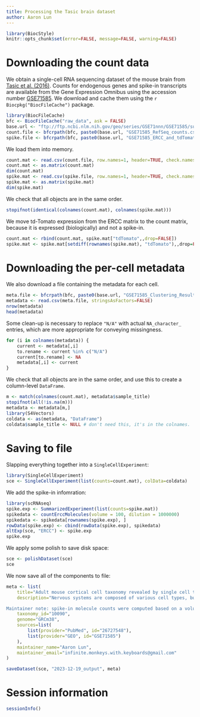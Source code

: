 ```yaml
---
title: Processing the Tasic brain dataset
author: Aaron Lun
---
```


```r
library(BiocStyle)
knitr::opts_chunk$set(error=FALSE, message=FALSE, warning=FALSE)
```

# Downloading the count data

We obtain a single-cell RNA sequencing dataset of the mouse brain from [Tasic et al. (2016)]( ).
Counts for endogenous genes and spike-in transcripts are available from the Gene Expression Omnibus
using the accession number [GSE71585](https://www.ncbi.nlm.nih.gov/geo/query/acc.cgi?acc=GSE71585).
We download and cache them using the `r Biocpkg("BiocFileCache")` package.

```r
library(BiocFileCache)
bfc <- BiocFileCache("raw_data", ask = FALSE)
base.url <- "ftp://ftp.ncbi.nlm.nih.gov/geo/series/GSE71nnn/GSE71585/suppl/"
count.file <- bfcrpath(bfc, paste0(base.url, "GSE71585_RefSeq_counts.csv.gz"))
spike.file <- bfcrpath(bfc, paste0(base.url, "GSE71585_ERCC_and_tdTomato_counts.csv.gz"))
```

We load them into memory.

```r
count.mat <- read.csv(count.file, row.names=1, header=TRUE, check.names=FALSE)
count.mat <- as.matrix(count.mat)
dim(count.mat)
spike.mat <- read.csv(spike.file, row.names=1, header=TRUE, check.names=FALSE)
spike.mat <- as.matrix(spike.mat)
dim(spike.mat)
```

We check that all objects are in the same order.

```r
stopifnot(identical(colnames(count.mat), colnames(spike.mat)))
```

We move td-Tomato expression from the ERCC matrix to the count matrix, because it is expressed (biologically) and not a spike-in.

```r
count.mat <- rbind(count.mat, spike.mat["tdTomato",,drop=FALSE])
spike.mat <- spike.mat[setdiff(rownames(spike.mat), "tdTomato"),,drop=FALSE]
```

# Downloading the per-cell metadata

We also download a file containing the metadata for each cell.

```r
meta.file <- bfcrpath(bfc, paste0(base.url, "GSE71585_Clustering_Results.csv.gz"))
metadata <- read.csv(meta.file, stringsAsFactors=FALSE)
nrow(metadata)
head(metadata)
```

Some clean-up is necessary to replace `"N/A"` with actual `NA_character_` entries, 
which are more appropriate for conveying missingness.

```r
for (i in colnames(metadata)) {
    current <- metadata[,i]
    to.rename <- current %in% c("N/A")
    current[to.rename] <- NA
    metadata[,i] <- current
}
```

We check that all objects are in the same order, and use this to create a column-level `DataFrame`.

```r
m <- match(colnames(count.mat), metadata$sample_title)
stopifnot(all(!is.na(m)))
metadata <- metadata[m,]
library(S4Vectors)
coldata <- as(metadata, "DataFrame")
coldata$sample_title <- NULL # don't need this, it's in the colnames.
```

# Saving to file 

Slapping everything together into a `SingleCellExperiment`:

```r
library(SingleCellExperiment)
sce <- SingleCellExperiment(list(counts=count.mat), colData=coldata)
```

We add the spike-in infomration:

```r
library(scRNAseq)
spike.exp <- SummarizedExperiment(list(counts=spike.mat))
spikedata <- countErccMolecules(volume = 100, dilution = 1000000)
spikedata <- spikedata[rownames(spike.exp), ]
rowData(spike.exp) <- cbind(rowData(spike.exp), spikedata)
altExp(sce, "ERCC") <- spike.exp
spike.exp
```

We apply some polish to save disk space:

```r
sce <- polishDataset(sce)
sce
```

We now save all of the components to file:

```r
meta <- list(
    title="Adult mouse cortical cell taxonomy revealed by single cell transcriptomics",
    description="Nervous systems are composed of various cell types, but the extent of cell type diversity is poorly understood. We constructed a cellular taxonomy of one cortical region, primary visual cortex, in adult mice on the basis of single-cell RNA sequencing. We identified 49 transcriptomic cell types, including 23 GABAergic, 19 glutamatergic and 7 non-neuronal types. We also analyzed cell type-specific mRNA processing and characterized genetic access to these transcriptomic types by many transgenic Cre lines. Finally, we found that some of our transcriptomic cell types displayed specific and differential electrophysiological and axon projection properties, thereby confirming that the single-cell transcriptomic signatures can be associated with specific cellular properties.

Maintainer note: spike-in molecule counts were computed based on a volume of 100 nL for a 1:1000000 dilution of mix 1. Note that some of the spike-in rows have missing observations for some (but not all) cells. The last 9 cells (containing `_CTX_` in their names) correspond to no-cell control libraries.",
    taxonomy_id="10090",
    genome="GRCm38",
    sources=list(
        list(provider="PubMed", id="26727548"),
        list(provider="GEO", id="GSE71585")
    ),
    maintainer_name="Aaron Lun",
    maintainer_email="infinite.monkeys.with.keyboards@gmail.com"
)

saveDataset(sce, "2023-12-19_output", meta)
```

# Session information {-}

```r
sessionInfo()
```
